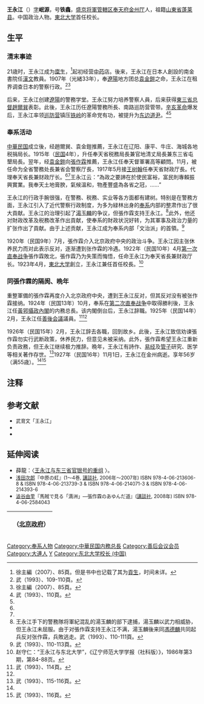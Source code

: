 {{Infobox Officeholder
|图像    = File:Wang Yongjiang.jpg
|图像大小= 
|图像说明= 
|order1        = 
|office1       = [[东北大学_(中国)|东北大学]]校长
|term_start1   = 1923年4月
|term_end1     = 1927年11月
|predecessor1  = 无（首任）
|successor1    = [[刘尚清|刘尚清]]
|order2        = 
|office2       = {{ROC-1912}}内务总长
|term_start2   = 1924年10月
|term_end2     = 1924年11月
|predecessor2  = [[顔惠庆|顔惠庆]]
|successor2    = [[龚心湛|龚心湛]]
|姓名    = 王永江
|原名    = 
|字      = 岷源
|号      = 铁龕
|其他姓名= 
|性别    =男 
|籍贯    =[[山东|山东]][[蓬莱市|蓬莱]]
|出生日期= 1872年2月17日
|出生地点= {{QING}}[[遼寧省|盛京将軍管轄区]][[奉天府|奉天府]][[金州|金州]]
|逝世日期= 1927年11月1日（55岁）
|逝世地点= {{CHN-1912}}[[辽宁省_(中华民国)|奉天省]][[金州|金州]]
}}
'''王永江'''（{{bd|1872年|2月17日|1927年|11月1日}}）[[字|字]]'''岷源'''，号'''铁龕'''，[[遼寧省|盛京将軍管轄区]][[奉天府|奉天府]][[金州厅|金州厅]]人，祖籍[[山東省|山東省]][[蓬莱县|蓬莱县]]。中国政治人物。[[东北大学_(中国)|東北大学]]首任校长。

==生平==
=== 清末事迹 ===
21歳时，王永江成为[[廩生|廩生]]，<ref>徐主編（2007）、85頁。但是书中也记载了其为[[貢生|貢生]]，时间未详。</ref>起初经营[[中药|中药]]店。後来，王永江在日本人創設的南金書院任[[漢文|漢文]]教員。1907年（光緒33年），奉[[遼陽市|遼陽]]地方团总[[袁金鎧|袁金鎧]]之命，王永江在租界调查日本的警察行政。<ref>武（1993）、109-110頁。</ref><ref name=Xu>徐主編（2007）、85頁。</ref>

后来，王永江创建[[遼陽|遼陽]]的警務学堂。王永江努力培养警察人員，后来获得[[東三省总督|東三省总督]][[趙爾巽|趙爾巽]]表彰。此後，王永江历任遼陽警務所長、南路巡防营管带。[[辛亥革命|辛亥革命]]爆发后，王永江率领[[巡防营|巡防营]]镇压[[铁岭|铁岭]]的革命党有功，被提升为[[东边道|东边道尹]]。<ref name=Wu>武（1993）、110頁。</ref><ref name=Xu/>

=== 奉系活动 ===
[[中華民国|中華民国]]成立後，经趙爾巽、袁金鎧推薦，王永江在辽阳、康平、牛庄、海城各地税捐局长。1915年（[[民国紀元|民国]]4年），升任奉天省税務局長兼官地清丈局長兼东三省屯墾局長。翌年，经[[袁金鎧|袁金鎧]]向[[張作霖|張作霖]]推薦，王永江任奉天督軍署高等顧問。11月，被任命为全省警務处長兼省会警察厅長，1917年5月接[[王樹翰|王树翰]]任奉天省財政厅長。代理奉天省長兼财政厅长。<ref name=Wu/><ref name=Xu/>王永江云：“為政之要諦在於使民富裕，富民則專賴振興實業。我奉天土地膏腴，氣候溫和，物產豐盛為各省之冠，……”

王永江的行政手腕很强，在警務、税務、实业等各方面都有建树。特别是在警務方面，王永江引入了近代警察行政制度，为多为緑林出身的[[奉系|奉系]]内部的整肃作出了很大貢献。王永江的治理引起了[[湯玉麟|湯玉麟]]的争议，但張作霖支持王永江。<ref>王永江手下的警務隊将軍紀混乱的湯玉麟的部下逮捕，湯玉麟以武力相威胁，但王永江未屈服。由于对張作霖支持王永江不满，湯玉麟後来同[[馮德麟|馮德麟]]共同起兵反对张作霖，兵敗逃走。武（1993）、110-111頁。</ref>此外，他还对財政改革及税務改革作出貢献，使奉系的財政状況好转，为其軍事及政治力量的扩张作出了貢献。由于上述贡献，王永江成为奉系内部「文治派」的首領。<ref>武（1993）、110-113頁。</ref>

1920年（民国9年）7月，張作霖介入北京政府中央的政治斗争。王永江因主张休养民力而对此表示反对，逐渐遭到张作霖的冷遇。1922年（民国10年）4月[[第一次直奉战争|第一次直奉战争]]張作霖敗北，張作霖乃为失策而悔悟，任命王永江为奉天省長兼财政厅长。1923年4月，[[東北大学|東北大学]]創立，王永江兼任首任校長。<ref>赵守仁：“王永江与东北大学”，《辽宁师范大学学报（社科版）》，1986年第3期，第84-88页。</ref>

=== 同張作霖的隔阂、晩年 ===
重整軍備的張作霖再度介入北京政府中央，遭到王永江反对，但其反对没有被张作霖接纳。1924年（民国13年）10月，奉系在[[第二次直奉战争|第二次直奉战争]]中取得勝利後，王永江任[[黃郛攝政內閣|黃郛攝政內閣]]的内務总長。该内閣倒台后，王永江辞職。1925年（民国14年）2月，王永江任[[善後会議|善後会議]]議員。<ref>武（1993）、114頁。</ref><ref name=Xu/>

1926年（民国15年）2月，王永江辞去各職，回到故乡。此後，王永江致信劝谏張作霖勿实行武断政策，休养民力，但意见未被采纳。此外，張作霖希望王永江重新负责政務，但王永江继续极力推辞。晩年，王永江有詩作、[[易经|易经]]及[[管子|管子]]研究、医学等相关著作存世。<ref>武（1993）、115-116頁。</ref>1927年（民国16年）11月1日，王永江在金州病逝。享年56岁（满55歳）。<ref name=Xu/><ref>武（1993）、116頁。</ref>

== 注释 ==
{{reflist|2}}

== 参考文献 ==
* <span style="font-size:90%;">武育文「王永江」{{Cite book<!--|和書-->|author = [[中国社会科学院|中国社会科学院]]近代史研究所|title = 民国人物传 第7卷|year = 1993|publisher = [[中華書局|中華書局]]|isbn = 7-101-01052-0}}</span>
* <span style="font-size:90%;">{{Cite book<!--|和書-->|author = 徐友春主編|title = 民国人物大辞典 増訂版|year = 2007|publisher = 河北人民出版社|isbn = 978-7-202-03014-1}}</span>
* <span style="font-size:90%;">{{Cite book<!--|和書-->|author = 劉寿林等編|title = 民国職官年表|year = 1995|publisher = 中華書局|isbn = 7-101-01320-1}}</span>

==延伸阅读==
*薛龍：〈[http://www.nssd.org/articles/Article_Read.aspx?id=10557275 王永江与东三省官银号的重组] {{Wayback|url=http://www.nssd.org/articles/Article_Read.aspx?id=10557275 |date=20180208123337 }}〉。
*<span style="font-size:90%;">[[浅田次郎|浅田次郎]]『中原の虹』(1〜4巻, [[講談社|講談社]], 2006年〜2007年) ISBN 978-4-06-213606-8 & ISBN 978-4-06-213739-3 & ISBN 978-4-06-214071-3 &  ISBN 978-4-06-214393-6</span>
*<span style="font-size:90%;">[[涩谷由里|澁谷由里]]『馬賊で見る「満洲」―張作霖のあゆんだ道』([[講談社|講談社]], 2008年) ISBN 978-4-06-2584043</span>

{| class="wikitable" style="margin:0 auto"
|- 
!　{{CHN1912}}（[[北京政府|北京政府]]）
{{先代次代|内務总長|<small>1924年10月 - 11月</small>|[[顔惠慶|顔惠慶]]|[[龔心湛|龔心湛]]}}
{{先代次代|[[奉天省_(北洋政府)|奉天省]]政府主席|<small>1922年—1925年</small>|[[張作霖|張作霖]]|[[莫德惠|莫德惠]]}}
|}
{{中華民國內政部部長}}
{{辽宁行政长官}}

{{DEFAULTSORT:Wang王}}
[[Category:奉系人物|Category:奉系人物]]
[[Category:中華民国内務总長|Category:中華民国内務总長]]
[[Category:善后会议会员|Category:善后会议会员]]
[[Category:大連人|Category:大連人]]
[[Category:王姓|Y]]
[[Category:东北大学校长_(中国)|Category:东北大学校长 (中国)]]